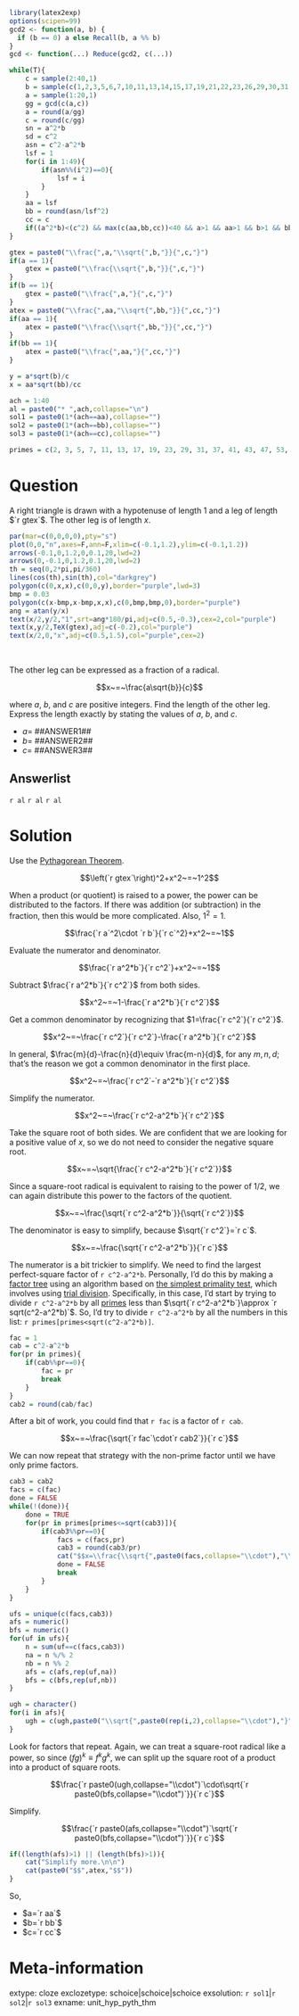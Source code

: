 ```r
library(latex2exp)
options(scipen=99)
gcd2 <- function(a, b) {
  if (b == 0) a else Recall(b, a %% b)
}
gcd <- function(...) Reduce(gcd2, c(...))

while(T){
    c = sample(2:40,1)
    b = sample(c(1,2,3,5,6,7,10,11,13,14,15,17,19,21,22,23,26,29,30,31,33,34,35,37,38,39),1)
    a = sample(1:20,1)
    gg = gcd(c(a,c))
    a = round(a/gg)
    c = round(c/gg)
    sn = a^2*b
    sd = c^2
    asn = c^2-a^2*b
    lsf = 1
    for(i in 1:49){
        if(asn%%(i^2)==0){
            lsf = i
        }
    }
    aa = lsf
    bb = round(asn/lsf^2)
    cc = c
    if((a^2*b)<(c^2) && max(c(aa,bb,cc))<40 && a>1 && aa>1 && b>1 && bb>1){break}
}

gtex = paste0("\\frac{",a,"\\sqrt{",b,"}}{",c,"}")
if(a == 1){
    gtex = paste0("\\frac{\\sqrt{",b,"}}{",c,"}")
}
if(b == 1){
    gtex = paste0("\\frac{",a,"}{",c,"}")
}
atex = paste0("\\frac{",aa,"\\sqrt{",bb,"}}{",cc,"}")
if(aa == 1){
    atex = paste0("\\frac{\\sqrt{",bb,"}}{",cc,"}")
}
if(bb == 1){
    atex = paste0("\\frac{",aa,"}{",cc,"}")
}

y = a*sqrt(b)/c
x = aa*sqrt(bb)/cc

ach = 1:40
al = paste0("* ",ach,collapse="\n")
sol1 = paste0(1*(ach==aa),collapse="")
sol2 = paste0(1*(ach==bb),collapse="")
sol3 = paste0(1*(ach==cc),collapse="")

primes = c(2, 3, 5, 7, 11, 13, 17, 19, 23, 29, 31, 37, 41, 43, 47, 53, 59, 61, 67, 71, 73, 79, 83, 89, 97)

```

Question
========

A right triangle is drawn with a hypotenuse of length 1 and a leg of length $`r gtex`$. The other leg is of length $x$.

```r
par(mar=c(0,0,0,0),pty="s")
plot(0,0,"n",axes=F,ann=F,xlim=c(-0.1,1.2),ylim=c(-0.1,1.2))
arrows(-0.1,0,1.2,0,0.1,20,lwd=2)
arrows(0,-0.1,0,1.2,0.1,20,lwd=2)
th = seq(0,2*pi,pi/360)
lines(cos(th),sin(th),col="darkgrey")
polygon(c(0,x,x),c(0,0,y),border="purple",lwd=3)
bmp = 0.03
polygon(c(x-bmp,x-bmp,x,x),c(0,bmp,bmp,0),border="purple")
ang = atan(y/x)
text(x/2,y/2,"1",srt=ang*180/pi,adj=c(0.5,-0.3),cex=2,col="purple")
text(x,y/2,TeX(gtex),adj=c(-0.2),col="purple")
text(x/2,0,"x",adj=c(0.5,1.5),col="purple",cex=2)

```
\


The other leg can be expressed as a fraction of a radical.

$$x~=~\frac{a\sqrt{b}}{c}$$

where $a$, $b$, and $c$ are positive integers. Find the length of the other leg. Express the length exactly by stating the values of $a$, $b$, and $c$.

* $a=$ ##ANSWER1##
* $b=$ ##ANSWER2##
* $c=$ ##ANSWER3##

Answerlist
--------

`r al`
`r al`
`r al`



Solution
========

Use the [Pythagorean Theorem](https://en.wikipedia.org/wiki/Pythagorean_theorem).

$$\left(`r gtex`\right)^2+x^2~=~1^2$$



When a product (or quotient) is raised to a power, the power can be distributed to the factors. If there was addition (or subtraction) in the fraction, then this would be more complicated. Also, $1^2=1$.

$$\frac{`r a`^2\cdot `r b`}{`r c`^2}+x^2~=~1$$

Evaluate the numerator and denominator.


$$\frac{`r a^2*b`}{`r c^2`}+x^2~=~1$$

Subtract $\frac{`r a^2*b`}{`r c^2`}$ from both sides.


$$x^2~=~1-\frac{`r a^2*b`}{`r c^2`}$$

Get a common denominator by recognizing that $1=\frac{`r c^2`}{`r c^2`}$.


$$x^2~=~\frac{`r c^2`}{`r c^2`}-\frac{`r a^2*b`}{`r c^2`}$$

In general, $\frac{m}{d}-\frac{n}{d}\equiv \frac{m-n}{d}$, for any $m,n,d$; that's the reason we got a common denominator in the first place.

$$x^2~=~\frac{`r c^2`-`r a^2*b`}{`r c^2`}$$

Simplify the numerator.


$$x^2~=~\frac{`r c^2-a^2*b`}{`r c^2`}$$

Take the square root of both sides. We are confident that we are looking for a positive value of $x$, so we do not need to consider the negative square root.


$$x~=~\sqrt{\frac{`r c^2-a^2*b`}{`r c^2`}}$$

Since a square-root radical is equivalent to raising to the power of 1/2, we can again distribute this power to the factors of the quotient.

$$x~=~\frac{\sqrt{`r c^2-a^2*b`}}{\sqrt{`r c^2`}}$$

The denominator is easy to simplify, because $\sqrt{`r c^2`}=`r c`$.


$$x~=~\frac{\sqrt{`r c^2-a^2*b`}}{`r c`}$$

The numerator is a bit trickier to simplify. We need to find the largest perfect-square factor of `r c^2-a^2*b`. Personally, I'd do this by making a [factor tree](https://en.wikipedia.org/wiki/Integer_factorization#Prime_decomposition) using an algorithm based on [the simplest primality test](https://en.wikipedia.org/wiki/Primality_test#Simple_methods), which involves using [trial division](https://en.wikipedia.org/wiki/Trial_division). Specifically, in this case, I'd start by trying to divide `r c^2-a^2*b` by all [primes](https://en.wikipedia.org/wiki/Prime_number) less than $\sqrt{`r c^2-a^2*b`}\approx `r sqrt(c^2-a^2*b)`$. So, I'd try to divide `r c^2-a^2*b` by all the numbers in this list: `r primes[primes<sqrt(c^2-a^2*b)]`. 

```r
fac = 1
cab = c^2-a^2*b
for(pr in primes){
    if(cab%%pr==0){
        fac = pr
        break
    }
}
cab2 = round(cab/fac)
```

After a bit of work, you could find that `r fac` is a factor of `r cab`.


$$x~=~\frac{\sqrt{`r fac`\cdot`r cab2`}}{`r c`}$$

We can now repeat that strategy with the non-prime factor until we have only prime factors.

```r
cab3 = cab2
facs = c(fac)
done = FALSE
while(!(done)){
    done = TRUE
    for(pr in primes[primes<=sqrt(cab3)]){
        if(cab3%%pr==0){
            facs = c(facs,pr)
            cab3 = round(cab3/pr)
            cat("$$x=\\frac{\\sqrt{",paste0(facs,collapse="\\cdot"),"\\cdot",cab3,"}}{",c,"}$$\n\n")
            done = FALSE
            break
        }
    }
}

ufs = unique(c(facs,cab3))
afs = numeric()
bfs = numeric()
for(uf in ufs){
    n = sum(uf==c(facs,cab3))
    na = n %/% 2
    nb = n %% 2
    afs = c(afs,rep(uf,na))
    bfs = c(bfs,rep(uf,nb))
}

ugh = character()
for(i in afs){
    ugh = c(ugh,paste0("\\sqrt{",paste0(rep(i,2),collapse="\\cdot"),"}"))
}

```

Look for factors that repeat. Again, we can treat a square-root radical like a power, so since $(fg)^k\equiv f^kg^k$, we can split up the square root of a product into a product of square roots.

$$\frac{`r paste0(ugh,collapse="\\cdot")`\cdot\sqrt{`r paste0(bfs,collapse="\\cdot")`}}{`r c`}$$

Simplify.

$$\frac{`r paste0(afs,collapse="\\cdot")`\sqrt{`r paste0(bfs,collapse="\\cdot")`}}{`r c`}$$

```r
if((length(afs)>1) || (length(bfs)>1)){
    cat("Simplify more.\n\n")
    cat(paste0("$$",atex,"$$"))
}
```


So,

* $a=`r aa`$
* $b=`r bb`$
* $c=`r cc`$


Meta-information
============
extype: cloze
exclozetype: schoice|schoice|schoice
exsolution: `r sol1`|`r sol2`|`r sol3`
exname: unit_hyp_pyth_thm